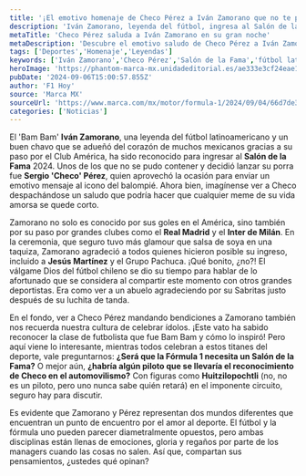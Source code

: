 ```yaml
---
title: '¡El emotivo homenaje de Checo Pérez a Iván Zamorano que no te puedes perder!'
description: 'Iván Zamorano, leyenda del fútbol, ingresa al Salón de la Fama y recibe un emotivo mensaje de Checo Pérez. ¿Qué tienen en común estos titanes del deporte?'
metaTitle: 'Checo Pérez saluda a Iván Zamorano en su gran noche'
metaDescription: 'Descubre el emotivo saludo de Checo Pérez a Iván Zamorano tras su ingreso al Salón de la Fama 2024. ¡Un homenaje imperdible!'
tags: ['Deportes','Homenaje','Leyendas']
keywords: ['Iván Zamorano','Checo Pérez','Salón de la Fama','fútbol latinoamericano','deportes']
heroImage: 'https://phantom-marca-mx.unidadeditorial.es/ae333e3cf24eae19e9fc1948a7788489/resize/600/mx/assets/multimedia/imagenes/2024/09/04/17254230785370.jpg'
pubDate: '2024-09-06T15:00:57.855Z'
author: 'F1 Hoy'
source: 'Marca MX'
sourceUrl: 'https://www.marca.com/mx/motor/formula-1/2024/09/04/66d7de3e22601d496e8b456d.html'
categories: ['Noticias']
---
```

El 'Bam Bam' **Iván Zamorano**, una leyenda del fútbol latinoamericano y un buen chavo que se adueñó del corazón de muchos mexicanos gracias a su paso por el Club América, ha sido reconocido para ingresar al **Salón de la Fama** 2024. Unos de los que no se pudo contener y decidió lanzar su porra fue **Sergio 'Checo' Pérez**, quien aprovechó la ocasión para enviar un emotivo mensaje al icono del balompié. Ahora bien, imagínense ver a Checo despachándose un saludo que podría hacer que cualquier meme de su vida amorsa se quede corto. 

Zamorano no solo es conocido por sus goles en el América, sino también por su paso por grandes clubes como el **Real Madrid** y el **Inter de Milán**. En la ceremonia, que seguro tuvo más glamour que salsa de soya en una taquiza, Zamorano agradeció a todos quienes hicieron posible su ingreso, incluido a **Jesús Martínez** y el Grupo Pachuca. ¡Qué bonito, ¿no?! El válgame Dios del fútbol chileno se dio su tiempo para hablar de lo afortunado que se considera al compartir este momento con otros grandes deportistas. Era como ver a un abuelo agradeciendo por su Sabritas justo después de su luchita de tanda.

En el fondo, ver a Checo Pérez mandando bendiciones a Zamorano también nos recuerda nuestra cultura de celebrar ídolos. ¡Este vato ha sabido reconocer la clase de futbolista que fue Bam Bam y cómo lo inspiró! Pero aquí viene lo interesante, mientras todos celebran a estos titanes del deporte, vale preguntarnos: **¿Será que la Fórmula 1 necesita un Salón de la Fama?** O mejor aún, **¿habría algún piloto que se llevaría el reconocimiento de Checo en el automovilismo?** Con figuras como **Huitzilopochtli** (no, no es un piloto, pero uno nunca sabe quién retará) en el imponente circuito, seguro hay para discutir. 

Es evidente que Zamorano y Pérez representan dos mundos diferentes que encuentran un punto de encuentro por el amor al deporte. El fútbol y la fórmula uno pueden parecer diametralmente opuestos, pero ambas disciplinas están llenas de emociones, gloria y regaños por parte de los managers cuando las cosas no salen. Así que, compartan sus pensamientos, ¿ustedes qué opinan?


